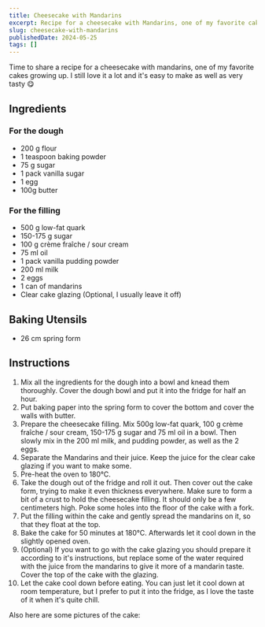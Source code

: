 ```yaml
---
title: Cheesecake with Mandarins
excerpt: Recipe for a cheesecake with Mandarins, one of my favorite cakes growing up. I still love it a lot and it's easy to make as well as very tasty 😋
slug: cheesecake-with-mandarins
publishedDate: 2024-05-25
tags: []
---
```



Time to share a recipe for a cheesecake with mandarins, one of my favorite cakes growing up. I still love it a lot and it's easy to make as well as very tasty 😋

## Ingredients

### For the dough

- 200 g flour
- 1 teaspoon baking powder
- 75 g sugar
- 1 pack vanilla sugar
- 1 egg
- 100g butter

### For the filling

- 500 g low-fat quark
- 150-175 g sugar
- 100 g crème fraîche / sour cream
- 75 ml oil
- 1 pack vanilla pudding powder
- 200 ml milk
- 2 eggs
- 1 can of mandarins
- Clear cake glazing (Optional, I usually leave it off)

## Baking Utensils

- 26 cm spring form

## Instructions

1. Mix all the ingredients for the dough into a bowl and knead them thoroughly. Cover the dough bowl and put it into the fridge for half an hour.
2. Put baking paper into the spring form to cover the bottom and cover the walls with butter.
3. Prepare the cheesecake filling. Mix 500g low-fat quark, 100 g crème fraîche / sour cream, 150-175 g sugar and 75 ml oil in a bowl. Then slowly mix in the 200 ml milk, and pudding powder, as well as the 2 eggs.
4. Separate the Mandarins and their juice. Keep the juice for the clear cake glazing if you want to make some.
5. Pre-heat the oven to 180°C.
6. Take the dough out of the fridge and roll it out. Then cover out the cake form, trying to make it even thickness everywhere. Make sure to form a bit of a crust to hold the cheesecake filling. It should only be a few centimeters high. Poke some holes into the floor of the cake with a fork.
7. Put the filling within the cake and gently spread the mandarins on it, so that they float at the top.
8. Bake the cake for 50 minutes at 180°C. Afterwards let it cool down in the slightly opened oven.
9. (Optional) If you want to go with the cake glazing you should prepare it according to it's instructions, but replace some of the water required with the juice from the mandarins to give it more of a mandarin taste. Cover the top of the cake with the glazing.
10. Let the cake cool down before eating. You can just let it cool down at room temperature, but I prefer to put it into the fridge, as I love the taste of it when it's quite chill.

Also here are some pictures of the cake:

<PictureFigure src="https://www-cdn.aliciabytes.com/file/aliciabytes-com/pages/cheesecake-with-mandarins/pre-baking.jpg" caption="The filled cake form sitting on the stove just before being put into the oven. The cheesecake with mandarins spread on its surface is still unbaked." width="1331" height="1271" quality="mid" />

<PictureFigure src="https://www-cdn.aliciabytes.com/file/aliciabytes-com/pages/cheesecake-with-mandarins/fresh-out-of-the-oven.jpg" caption="The filled cake form in the oven with the door pulled open. The cheesecake with mandarins spread on its surface just finished baking. Time to cool it down." width="1345" height="1251" quality="mid" />

<PictureFigure src="https://www-cdn.aliciabytes.com/file/aliciabytes-com/pages/cheesecake-with-mandarins/pre-cutting.jpg" caption="The finished cheesecake with mandarins dotted in its surface. Ready to eat and just before it was being cut for breakfast." width="1530" height="1438" quality="mid" />

<PictureFigure src="https://www-cdn.aliciabytes.com/file/aliciabytes-com/pages/cheesecake-with-mandarins/ready-to-eat.jpg" caption="2 wedges of the nice fresh cheesecake with mandarins on plates. Ready to be eaten." width="2040" height="948" quality="mid" />
